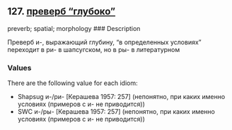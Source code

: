 ## 127. <a href =  'https://agricolamz.github.io/The_Circassian_Isoglosses_Database/127.html'>преверб "глубоко"</a>
preverb; spatial; morphology
### Description

Преверб и-, выражающий глубину, "в определенных условиях" переходит в ри- в шапсугском, но в ры- в литературном

### Values
There are the following value for each idiom:

* Shapsug  и-/ри- [Керашева 1957: 257] (непонятно, при каких именно условиях (примеров с и- не приводится))
* SWC  и-/ры- [Керашева 1957: 257] (непонятно, при каких именно условиях (примеров с и- не приводится))

